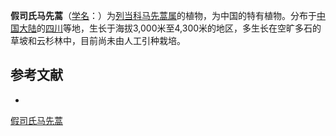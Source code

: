 {{Speciesbox
| name = 假司氏马先蒿
| status = 
| status_system = 
| image =
| genus = Pedicularis
| species = pseudosteiningeri
| authority = Bonati
}}

'''假司氏马先蒿'''（[[学名|学名]]：{{lang|la|''Pedicularis pseudosteiningeri''}}）为[[列当科|列当科]][[马先蒿属|马先蒿属]]的植物，为中国的特有植物。分布于[[中国大陆|中国大陆]]的[[四川|四川]]等地，生长于海拔3,000米至4,300米的地区，多生长在空旷多石的草坡和云杉林中，目前尚未由人工引种栽培。

== 参考文献 ==
<div class="references-small">
* {{cite web| url =http://www.bioinfo.cn/db05/KmzwSpecies.php?action=view&id=21441| title =假司氏马先蒿| work =《中国高等植物数据库全库》| publisher =中国科学院微生物研究所| author =昆明植物研究所| accessdate =2009-02-25| deadurl =yes| archiveurl =https://web.archive.org/web/20160305044325/http://www.bioinfo.cn/db05/KmzwSpecies.php?action=view&id=21441| archivedate =2016-03-05}}
</div>
{{Taxonbar|from=Q10888511}}

[[Category:马先蒿属|假司氏马先蒿]]


{{植物小作品}}